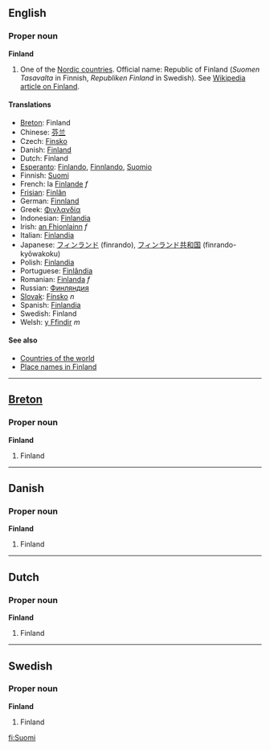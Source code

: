 ==English==
===Proper noun===
'''Finland'''

# One of the [[Nordic countries]]. Official name: Republic of Finland (''Suomen Tasavalta'' in Finnish, ''Republiken Finland'' in Swedish). See [[w:Finland|Wikipedia article on Finland]].

====Translations====
*[[Breton]]: Finland
*Chinese: [[芬兰]]
*Czech: [[Finsko]]
*Danish: [[Finland]]
*Dutch: Finland
*[[Esperanto]]: [[Finlando]], [[Finnlando]], [[Suomio]]
*Finnish: [[Suomi]]
*French: la [[Finlande]] ''f''
*[[Frisian]]: [[Finlân]]
*German: [[Finnland]]
*Greek: [[Φινλανδία]]
*Indonesian: [[Finlandia]]
*Irish: [[an Fhionlainn]] ''f''
*Italian: [[Finlandia]]
*Japanese: [[フィンランド]] (finrando), [[フィンランド]][[共和国]] (finrando-kyōwakoku)
*Polish: [[Finlandia]]
*Portuguese: [[Finlândia]]
*Romanian: [[Finlanda]] ''f''
*Russian: [[Финляндия]]
*[[Slovak]]: [[Fínsko]] ''n''
*Spanish: [[Finlandia]]
*Swedish: Finland
*Welsh: [[y Ffindir]] ''m''

====See also====
*[[Countries of the world]]
*[[Place names in Finland]]

----

==[[Breton]]==
===Proper noun===
'''Finland'''

#Finland

----
==Danish==
===Proper noun===
'''Finland'''

#Finland

----
==Dutch==
===Proper noun===
'''Finland'''

#Finland

----
==Swedish==
===Proper noun===
'''Finland'''

#Finland

[[fi:Suomi]]